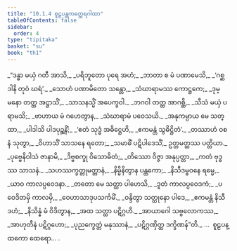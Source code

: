 ```yaml
---
title: "10.1.4 စူဠပန္ထကတ္ထေရဂါထာ"
tableOfContents: false
sidebar:
  order: 4
type: "tipitaka"
basket: "su"
book: "th1"
---
```



<DynamicBreadcrumb />

<Division number="557" book="th1" e="ch" v="19" p="303">

<Paragraph number="863" type="verses" book="th1">
_“ဒန္ဓာ မယှံ ဂတီ အာသိ,_  
_ပရိဘူတော ပုရေ အဟံ;_  
_ဘာတာ စ မံ ပဏာမေသိ,_  
_‘ဂစ္ဆ ဒါနိ တုဝံ ဃရံ’._  

</Paragraph>

</Division>
<Division number="558" book="th1" e="ch" v="19" p="303">

<Paragraph number="864" type="verses" book="th1">
_သောဟံ ပဏာမိတော သန္တော,_  
_သံဃာရာမဿ ကောဋ္ဌကေ;_  
_ဒုမ္မနော တတ္ထ အဋ္ဌာသိံ,_  
_သာသနသ္မိံ အပေက္ခဝါ._  

</Paragraph>

</Division>
<Division number="559" book="th1" e="ch" v="19" p="303">

<Paragraph number="865" type="verses" book="th1">
_ဘဂဝါ တတ္ထ အာဂစ္ဆိ,_  
_သီသံ မယှံ ပရာမသိ;_  
_ဗာဟာယ မံ ဂဟေတွာန,_  
_သံဃာရာမံ ပဝေသယိ._  

</Paragraph>

</Division>
<Division number="560" book="th1" e="ch" v="19" p="303">

<Paragraph number="866" type="verses" book="th1">
_အနုကမ္ပာယ မေ သတ္ထာ,_  
_ပါဒါသိ ပါဒပုဉ္ဆနိံ;_  
_‘ဧတံ သုဒ္ဓံ အဓိဋ္ဌေဟိ,_  
_ဧကမန္တံ သွဓိဋ္ဌိတံ’._  

</Paragraph>

</Division>
<Division number="561" book="th1" e="ch" v="19" p="303">

<Paragraph number="867" type="verses" book="th1">
_တဿာဟံ ဝစနံ သုတွာ,_  
_ဝိဟာသိံ သာသနေ ရတော;_  
_သမာဓိံ ပဋိပါဒေသိံ,_  
ဥတ္တမတ္ထဿ ပတ္တိယာ._  

</Paragraph>

</Division>
<Division number="562" book="th1" e="ch" v="19" p="303">

<Paragraph number="868" type="verses" book="th1">
_ပုဗ္ဗေနိဝါသံ ဇာနာမိ,_  
_ဒိဗ္ဗစက္ခု ဝိသောဓိတံ;_  
_တိဿော ဝိဇ္ဇာ အနုပ္ပတ္တာ,_  
_ကတံ ဗုဒ္ဓဿ သာသနံ._  

</Paragraph>

</Division>
<Division number="563" book="th1" e="ch" v="19" p="304">

<Paragraph number="869" type="verses" book="th1">
_သဟဿက္ခတ္တုမတ္တာနံ,_  
_နိမ္မိနိတွာန ပန္ထကော;_  
_နိသီဒမ္ဗဝနေ ရမ္မေ,_  
_ယာဝ ကာလပ္ပဝေဒနာ._  

</Paragraph>

</Division>
<Division number="564" book="th1" e="ch" v="19" p="304">

<Paragraph number="870" type="verses" book="th1">
_တတော မေ သတ္ထာ ပါဟေသိ,_  
_ဒူတံ ကာလပ္ပဝေဒကံ;_  
_ပဝေဒိတမှိ ကာလမှိ,_  
_ဝေဟာသာဒုပသင်္ကမိံ._  

</Paragraph>

</Division>
<Division number="565" book="th1" e="ch" v="19" p="304">

<Paragraph number="871" type="verses" book="th1">
_ဝန္ဒိတွာ သတ္ထုနော ပါဒေ,_  
_ဧကမန္တံ နိသီဒဟံ;_  
_နိသိန္နံ မံ ဝိဒိတွာန,_  
_အထ သတ္ထာ ပဋိဂ္ဂဟိ._  

</Paragraph>

</Division>
<Division number="566" book="th1" e="ch" v="19" p="304">

<Paragraph number="872" type="verses" book="th1">
_အာယာဂေါ သဗ္ဗလောကဿ,_  
_အာဟုတီနံ ပဋိဂ္ဂဟော;_  
_ပုညက္ခေတ္တံ မနုဿာနံ,_  
_ပဋိဂ္ဂဏှိတ္ထ ဒက္ခိဏန်”တိ._  


</Paragraph>
</Division>

<Paragraph number="873" type="center" book="th1">
…  စူဠပန္ထကော ထေရော… .
</Paragraph>